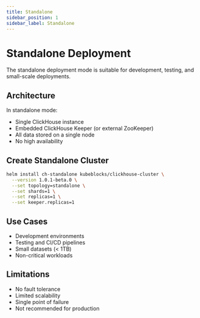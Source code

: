 ```yaml
---
title: Standalone
sidebar_position: 1
sidebar_label: Standalone
---
```


# Standalone Deployment

The standalone deployment mode is suitable for development, testing, and small-scale deployments.

## Architecture

In standalone mode:
- Single ClickHouse instance
- Embedded ClickHouse Keeper (or external ZooKeeper)
- All data stored on a single node
- No high availability

## Create Standalone Cluster

```bash
helm install ch-standalone kubeblocks/clickhouse-cluster \
  --version 1.0.1-beta.0 \
  --set topology=standalone \
  --set shards=1 \
  --set replicas=1 \
  --set keeper.replicas=1
```

## Use Cases

- Development environments
- Testing and CI/CD pipelines
- Small datasets (< 1TB)
- Non-critical workloads

## Limitations

- No fault tolerance
- Limited scalability
- Single point of failure
- Not recommended for production